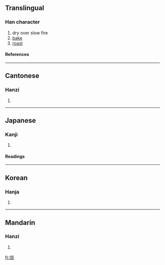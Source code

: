 ==Translingual==
===Han character===
{{Han char|rn=86|rad=火|as=08|sn=12|four=9086<sub>1</sub>|canj=火卜廿口 (FYTR)}}
# dry over slow fire
# [[bake]]
# [[roast]]
====References====
{{Han ref|kx=0673.120|dkj=19099|dj=1081.140|hdz=32210.130|uh=7119|ud=28953|bh=B548|bd=46408}}

----
==Cantonese==
===Hanzi===
{{yue-hanzi|jyut=|y=bui6}}
# {{defn|Cantonese}}

----
==Japanese==
===Kanji===
{{ja-kanji|grade=|rs=火08}}
# {{defn|Japanese}} 
====Readings====
{{ja-readings|on=[[ほう]] (hō), [[はい]] (hai), [[ほい]] (hoi)|kun=[[あぶる]] (aburu)}}

----
==Korean==
===Hanja===
{{ko-hanja|hangeul=배|eumhun=|rv=bae|mr=pae|y=pay}}
# {{defn|Korean}}

----
==Mandarin==
===Hanzi===
{{cmn-hanzi|pin=[[bèi]] (bei4), [[fèn]] (fen4)|wg=pei<sup>4</sup>, fen<sup>4</sup>}}
# {{defn|Mandarin}}

[[fr:焙]]